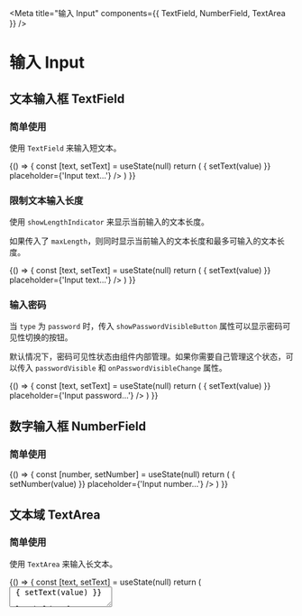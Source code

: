 
<Meta title="输入 Input" components={{ TextField, NumberField, TextArea }} />

# 输入 Input

## 文本输入框 TextField

### 简单使用

使用 `TextField` 来输入短文本。

<Canvas>
  <Story name="TextField">
    {() => {
      const [text, setText] = useState(null)
      return (
        <TextField
          type='text'
          value={text}
          onChange={(value) => { setText(value) }}
          placeholder={'Input text...'}
        />
      )
    }}
  </Story>
</Canvas>

### 限制文本输入长度

使用 `showLengthIndicator` 来显示当前输入的文本长度。

如果传入了 `maxLength`，则同时显示当前输入的文本长度和最多可输入的文本长度。

<Canvas>
  <Story name="TextField with length limit">
    {() => {
      const [text, setText] = useState(null)
      return (
        <TextField
          type='text'
          value={text}
          maxLength={10}
          showLengthIndicator
          onChange={(value) => { setText(value) }}
          placeholder={'Input text...'}
        />
      )
    }}
  </Story>
</Canvas>

### 输入密码

当 `type` 为 `password` 时，传入 `showPasswordVisibleButton` 属性可以显示密码可见性切换的按钮。

默认情况下，密码可见性状态由组件内部管理。如果你需要自己管理这个状态，可以传入 `passwordVisible` 和 `onPasswordVisibleChange` 属性。

<Canvas>
  <Story name="TextField with password">
    {() => {
      const [text, setText] = useState(null)
      return (
        <TextField
          type='password'
          value={text}
          showPasswordVisibleButton
          onChange={(value) => { setText(value) }}
          placeholder={'Input password...'}
        />
      )
    }}
  </Story>
</Canvas>

## 数字输入框 NumberField

### 简单使用

<Canvas>
  <Story name="NumberField">
    {() => {
      const [number, setNumber] = useState(null)
      return (
        <NumberField
          value={number}
          onChange={(value) => { setNumber(value) }}
          placeholder={'Input number...'}
        />
      )
    }}
  </Story>
</Canvas>

## 文本域 TextArea

### 简单使用

使用 `TextArea` 来输入长文本。

<Canvas>
  <Story name="TextArea">
    {() => {
      const [text, setText] = useState(null)
      return (
        <TextArea
          value={text}
          onChange={(value) => { setText(value) }}
          placeholder={'Input text...'}
        />
      )
    }}
  </Story>
</Canvas>

### 限制文本输入长度

<Canvas>
  <Story name="TextArea with length limit">
    {() => {
      const [text, setText] = useState(null)
      return (
        <TextArea
          value={text}
          maxLength={200}
          showLengthIndicator
          onChange={(value) => { setText(value) }}
          placeholder={'Input text...'}
        />
      )
    }}
  </Story>
</Canvas>

### Props

<ArgsTable components={{ TextField, NumberField, TextArea }} />